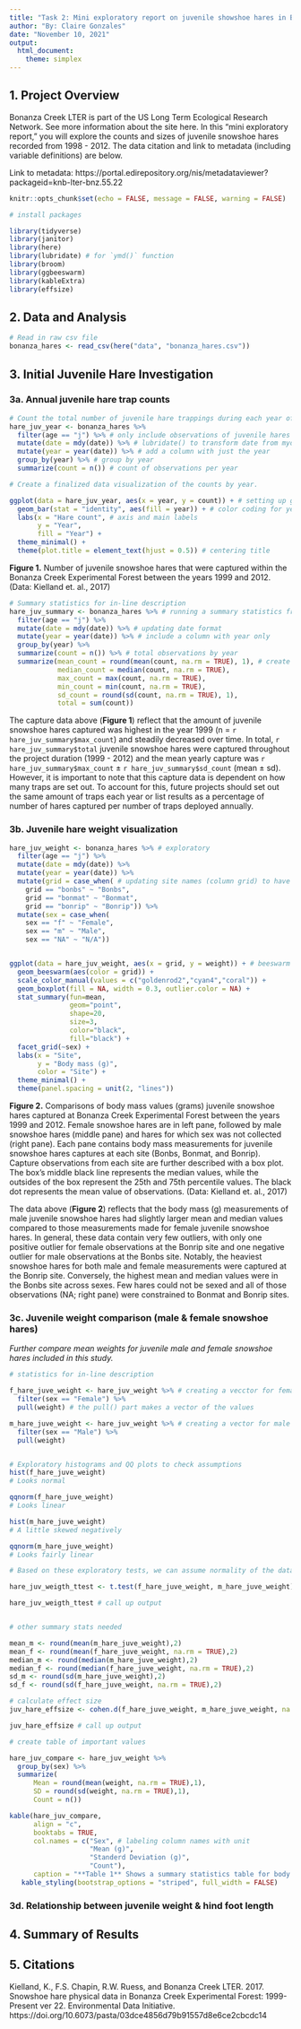 ```yaml
---
title: "Task 2: Mini exploratory report on juvenile showshoe hares in Bonanza Creek Experimental Forest"
author: "By: Claire Gonzales"
date: "November 10, 2021"
output: 
  html_document: 
    theme: simplex
---
```

## 1. Project Overview

Bonanza Creek LTER is part of the US Long Term Ecological Research Network. See more information about the site here. In this “mini exploratory report,” you will explore the counts and sizes of juvenile snowshoe hares recorded from 1998 - 2012. The data citation and link to metadata (including variable definitions) are below.

Link to metadata: https://portal.edirepository.org/nis/metadataviewer?packageid=knb-lter-bnz.55.22


```r
knitr::opts_chunk$set(echo = FALSE, message = FALSE, warning = FALSE)

# install packages

library(tidyverse)
library(janitor)
library(here)
library(lubridate) # for `ymd()` function
library(broom)
library(ggbeeswarm)
library(kableExtra)
library(effsize)
```

## 2. Data and Analysis


```r
# Read in raw csv file
bonanza_hares <- read_csv(here("data", "bonanza_hares.csv"))
```

## 3. Initial Juvenile Hare Investigation

### 3a. Annual juvenile hare trap counts
  
```r
# Count the total number of juvenile hare trappings during each year of the study
hare_juv_year <- bonanza_hares %>% 
  filter(age == "j") %>% # only include observations of juvenile hares
  mutate(date = mdy(date)) %>% # lubridate() to transform date from myd forat to YYYY-MM-DD format
  mutate(year = year(date)) %>% # add a column with just the year
  group_by(year) %>% # group by year
  summarize(count = n()) # count of observations per year

```

```r
# Create a finalized data visualization of the counts by year.

ggplot(data = hare_juv_year, aes(x = year, y = count)) + # setting up ggplot
  geom_bar(stat = "identity", aes(fill = year)) + # color coding for year
  labs(x = "Hare count", # axis and main labels
       y = "Year",
       fill = "Year") +
  theme_minimal() +
  theme(plot.title = element_text(hjust = 0.5)) # centering title

```

**Figure 1.** Number of juvenile snowshoe hares that were captured within the Bonanza Creek Experimental Forest between the years 1999 and 2012. (Data: Kielland et. al., 2017)

```r
# Summary statistics for in-line description
hare_juv_summary <- bonanza_hares %>% # running a summary statistics from original data
  filter(age == "j") %>%
  mutate(date = mdy(date)) %>% # updating date format
  mutate(year = year(date)) %>% # include a column with year only
  group_by(year) %>% 
  summarize(count = n()) %>% # total observations by year
  summarize(mean_count = round(mean(count, na.rm = TRUE), 1), # create a table based on those counts of observations per year
            median_count = median(count, na.rm = TRUE),
            max_count = max(count, na.rm = TRUE),
            min_count = min(count, na.rm = TRUE),
            sd_count = round(sd(count, na.rm = TRUE), 1),
            total = sum(count))

```


The capture data above (**Figure 1**) reflect that the amount of juvenile snowshoe hares captured was highest in the year 1999 (n = `r hare_juv_summary$max_count`) and steadily decreased over time. In total, `r hare_juv_summary$total` juvenile snowshoe hares were captured throughout the project duration (1999 - 2012) and the mean yearly capture was `r hare_juv_summary$max_count` $\pm$ `r hare_juv_summary$sd_count` (mean $\pm$ sd). However, it is important to note that this capture data is dependent on how many traps are set out. To account for this, future projects should set out the same amount of traps each year or list results as a percentage of number of hares captured per number of traps deployed annually. 

### 3b. Juvenile hare weight visualization


```r
hare_juv_weight <- bonanza_hares %>% # exploratory
  filter(age == "j") %>%
  mutate(date = mdy(date)) %>% 
  mutate(year = year(date)) %>% 
  mutate(grid = case_when( # updating site names (column grid) to have capitalization
    grid == "bonbs" ~ "Bonbs",
    grid == "bonmat" ~ "Bonmat",
    grid == "bonrip" ~ "Bonrip")) %>% 
  mutate(sex = case_when(
    sex == "f" ~ "Female",
    sex == "m" ~ "Male",
    sex == "NA" ~ "N/A"))


ggplot(data = hare_juv_weight, aes(x = grid, y = weight)) + # beeswarm plot with box plot , facet wrapped by sex
  geom_beeswarm(aes(color = grid)) +
  scale_color_manual(values = c("goldenrod2","cyan4","coral")) +
  geom_boxplot(fill = NA, width = 0.3, outlier.color = NA) +
  stat_summary(fun=mean, 
               geom="point", 
               shape=20, 
               size=3, 
               color="black", 
               fill="black") +
  facet_grid(~sex) +
  labs(x = "Site",
       y = "Body mass (g)",
       color = "Site") +
  theme_minimal() +
  theme(panel.spacing = unit(2, "lines"))

```

**Figure 2.** Comparisons of body mass values (grams) juvenile snowshoe hares captured at Bonanza Creek Experimental Forest between the years 1999 and 2012. Female snowshoe hares are in left pane, followed by male snowshoe hares (middle pane) and hares for which sex was not collected (right pane). Each pane contains body mass measurements for juvenile snowshoe hares captures at each site (Bonbs, Bonmat, and Bonrip). Capture observations from each site are further described with a box plot. The box's middle black line represents the median values, while the outsides of the box represent the 25th and 75th percentile values. The black dot represents the mean value of observations. (Data: Kielland et. al., 2017)

  
The data above (**Figure 2**) reflects that the body mass (g) measurements of male juvenile snowshoe hares had slightly larger mean and median values compared to those measurements made for female juvenile snowshoe hares. In general, these data contain very few outliers, with only one positive outlier for female observations at the Bonrip site and one negative outlier for male observations at the Bonbs site. Notably, the heaviest snowshoe hares for both male and female measurements were captured at the Bonrip site. Conversely, the highest mean and median values were in the Bonbs site across sexes. Few hares could not be sexed and all of those observations (NA; right pane) were constrained to Bonmat and Bonrip sites.

### 3c. Juvenile weight comparison (male & female snowshoe hares)

*Further compare mean weights for juvenile male and female snowshoe hares included in this study.*
```r
# statistics for in-line description

f_hare_juve_weight <- hare_juv_weight %>% # creating a vecctor for female body mass values
  filter(sex == "Female") %>% 
  pull(weight) # the pull() part makes a vector of the values

m_hare_juve_weight <- hare_juv_weight %>% # creating a vector for male body mass values
  filter(sex == "Male") %>% 
  pull(weight)


# Exploratory histograms and QQ plots to check assumptions
hist(f_hare_juve_weight) 
# Looks normal

qqnorm(f_hare_juve_weight) 
# Looks linear

hist(m_hare_juve_weight) 
# A little skewed negatively

qqnorm(m_hare_juve_weight)
# Looks fairly linear

# Based on these exploratory tests, we can assume normality of the data and conduct a t test

hare_juv_weigth_ttest <- t.test(f_hare_juve_weight, m_hare_juve_weight)

hare_juv_weigth_ttest # call up output


# other summary stats needed

mean_m <- round(mean(m_hare_juve_weight),2)
mean_f <- round(mean(f_hare_juve_weight, na.rm = TRUE),2)
median_m <- round(median(m_hare_juve_weight),2)
median_f <- round(median(f_hare_juve_weight, na.rm = TRUE),2)
sd_m <- round(sd(m_hare_juve_weight),2)
sd_f <- round(sd(f_hare_juve_weight, na.rm = TRUE),2)

# calculate effect size
juv_hare_effsize <- cohen.d(f_hare_juve_weight, m_hare_juve_weight, na.rm = TRUE)

juv_hare_effsize # call up output
```

```r
# create table of important values

hare_juv_compare <- hare_juv_weight %>% 
  group_by(sex) %>% 
  summarize(
      Mean = round(mean(weight, na.rm = TRUE),1),
      SD = round(sd(weight, na.rm = TRUE),1),
      Count = n())

kable(hare_juv_compare,
      align = "c",
      booktabs = TRUE,
      col.names = c("Sex", # labeling column names with unit
                    "Mean (g)",
                    "Standerd Deviation (g)",
                    "Count"),
      caption = "**Table 1** Shows a summary statistics table for body weight distribution with respect to sex of juvenile snowshoe hares captured in Bonanza Creek Experimental Forest between the years 1999 and 2012") %>% 
   kable_styling(bootstrap_options = "striped", full_width = FALSE)
```


### 3d. Relationship between juvenile weight & hind foot length


## 4. Summary of Results


## 5. Citations

Kielland, K., F.S. Chapin, R.W. Ruess, and Bonanza Creek LTER. 2017. Snowshoe hare physical data in Bonanza Creek Experimental Forest: 1999-Present ver 22. Environmental Data Initiative. https://doi.org/10.6073/pasta/03dce4856d79b91557d8e6ce2cbcdc14
